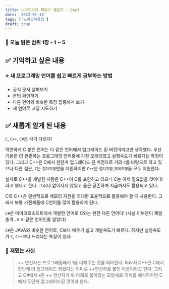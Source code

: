 ```yaml
---
title: 노마드코더 책읽기 챌린지 - Day1
date: '2023-01-14'
tags: ['노마드북클럽']
draft: true
---
```


### 📃 오늘 읽은 범위 1장 - 1 ~ 5

## ✅ 기억하고 싶은 내용

### ⭐️ 새 프로그래밍 언어를 쉽고 빠르게 공부하는 방법

- 공식 문서 살펴보기
- 문법 확인하기
- 다른 언어와 비슷한 특징 집중해서 보기
- 새 언어로 코딩 시도하기

## ✅ 새롭게 알게 된 내용

`C`, `C++`, `C#`은 각기 다르다!

막연하게 C 붙은 언어는 다 같은 언어에서 업그레이드 된 버전이라고만 생각했다.
우선 기본은 C! 현존하는 프로그래밍 언어중에 가장 오래되었고 실행속도가 빠르다는 특징이 있다.
그리고 C++은 C에서 한단계 업그레이드 된 버전으로 거의 `C`를 바탕으로 하고 있으나 다른 점은,
`C`는 `절차지향`만을 지원하지만 `C++`은 `절차지향`,`객체지향`을 모두 지원한다.

실제로 C++을 개발한 사람은 C++이 C를 포함하고 있으니 C는 이제 필요없을 것이다! 라고 했다고 한다.
그러나 없어지지 않았고 둘은 공존하며 지금까지도 활용되고 있다.

C와 C++은 일반적으로 메모리 자원을 최대한 효율적으로 활용해야 할 때 사용한다. 그래서 보통 가전제품에
C언어를 많이 활용하게 된다.

`C#`은 마이크로소프트에서 개발한 언어로 C와는 완전 다른 언어다! (사실 이부분이 제일 충격..ㅎㅎ 같은 언어인줄 알았다)

`C#`은 JAVA와 비슷한 언어로, C보다 배우기 쉽고 개발속도가 빠르다. 하지만 실행속도가 `C`, `C++`보다 느리다는 특징이 있다.

### 🤔 재밌는 사실

> ++ 연산자는 프로그래밍에서 1을 더해주는 것을 의미한다. 따라서 C++은 C에서 한단계 더 업그레이드 되었다는 의미로 ++연산자를 붙인 이름이라고 한다. 그리고 C#에서 `#`은 ++ 연산자가 위 아래로 붙어있는 모양새로 의미를 해석하자면 C에서 두단계 업그레이드된 것이라 한다.
